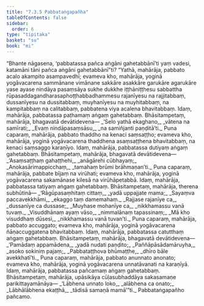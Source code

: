 ```yaml
---
title: "7.3.5 Pabbataṅgapañha"
tableOfContents: false
sidebar:
  order: 6
type: "tipitaka"
basket: "su"
book: "mi"
---
```



<DynamicBreadcrumb />

<Division number="249" book="mi">

<Paragraph number="1784" book="mi">
“Bhante nāgasena, ‘pabbatassa pañca aṅgāni gahetabbānī’ti yaṃ vadesi, katamāni tāni pañca aṅgāni gahetabbānī”ti? “Yathā, mahārāja, pabbato acalo akampito asampavedhī; evameva kho, mahārāja, yoginā yogāvacarena sammānane vimānane sakkāre asakkāre garukāre agarukāre yase ayase nindāya pasaṃsāya sukhe dukkhe iṭṭhāniṭṭhesu sabbattha rūpasaddagandharasaphoṭṭhabbadhammesu rajanīyesu na rajjitabbaṃ, dussanīyesu na dussitabbaṃ, muyhanīyesu na muyhitabbaṃ, na kampitabbaṃ na calitabbaṃ, pabbatena viya acalena bhavitabbaṃ. Idaṃ, mahārāja, pabbatassa paṭhamaṃ aṅgaṃ gahetabbaṃ. Bhāsitampetaṃ, mahārāja, bhagavatā devātidevena—
</Paragraph>

<Paragraph number="1785" type="verses" book="mi">
_‘Selo yathā ekaghano,_  
_vātena na samīrati;_  
_Evaṃ nindāpasaṃsāsu,_  
_na samiñjanti paṇḍitā’ti._  

</Paragraph>

<Paragraph number="1786" book="mi">
Puna caparaṃ, mahārāja, pabbato thaddho na kenaci saṃsaṭṭho; evameva kho, mahārāja, yoginā yogāvacarena thaddhena asaṃsaṭṭhena bhavitabbaṃ, na kenaci saṃsaggo karaṇīyo. Idaṃ, mahārāja, pabbatassa dutiyaṃ aṅgaṃ gahetabbaṃ. Bhāsitampetaṃ, mahārāja, bhagavatā devātidevena—
</Paragraph>

<Paragraph number="1787" type="verses" book="mi">
_‘Asaṃsaṭṭhaṃ gahaṭṭhehi,_  
_anāgārehi cūbhayaṃ;_  
_Anokasārimappicchaṃ,_  
_tamahaṃ brūmi brāhmaṇan’ti._  

</Paragraph>

<Paragraph number="1788" book="mi">
Puna caparaṃ, mahārāja, pabbate bījaṃ na virūhati; evameva kho, mahārāja, yoginā yogāvacarena sakamānase kilesā na virūhāpetabbā. Idaṃ, mahārāja, pabbatassa tatiyaṃ aṅgaṃ gahetabbaṃ. Bhāsitampetaṃ, mahārāja, therena subhūtinā—
</Paragraph>

<Paragraph number="1789" type="verses" book="mi">
_‘Rāgūpasaṃhitaṃ cittaṃ,_  
_yadā uppajjate mama;_  
_Sayaṃva paccavekkhāmi,_  
_ekaggo taṃ damemahaṃ._  

</Paragraph>

<Paragraph number="1790" type="verses" book="mi">
_Rajjase rajanīye ca,_  
_dussanīye ca dussase;_  
_Muyhase mohanīye ca,_  
_nikkhamassu vanā tuvaṃ._  

</Paragraph>

<Paragraph number="1791" type="verses" book="mi">
_Visuddhānaṃ ayaṃ vāso,_  
_nimmalānaṃ tapassinaṃ;_  
_Mā kho visuddhaṃ dūsesi,_  
_nikkhamassu vanā tuvan’ti._  

</Paragraph>

<Paragraph number="1792" book="mi">
Puna caparaṃ, mahārāja, pabbato accuggato; evameva kho, mahārāja, yoginā yogāvacarena ñāṇaccuggatena bhavitabbaṃ. Idaṃ, mahārāja, pabbatassa catutthaṃ aṅgaṃ gahetabbaṃ. Bhāsitampetaṃ, mahārāja, bhagavatā devātidevena—
</Paragraph>

<Paragraph number="1793" type="verses" book="mi">
_‘Pamādaṃ appamādena,_  
_yadā nudati paṇḍito;_  
_Paññāpāsādamāruyha,_  
_asoko sokiniṃ pajaṃ;_  
_Pabbataṭṭhova bhūmaṭṭhe,_  
_dhīro bāle avekkhatī’ti._  

</Paragraph>

<Paragraph number="1794" book="mi">
Puna caparaṃ, mahārāja, pabbato anunnato anonato; evameva kho, mahārāja, yoginā yogāvacarena unnatāvanati na karaṇīyā. Idaṃ, mahārāja, pabbatassa pañcamaṃ aṅgaṃ gahetabbaṃ. Bhāsitampetaṃ, mahārāja, upāsikāya cūḷasubhaddāya sakasamaṇe parikittayamānāya—
</Paragraph>

<Paragraph number="1795" type="verses" book="mi">
_‘Lābhena unnato loko,_  
_alābhena ca onato;_  
_Lābhālābhena ekaṭṭhā,_  
_tādisā samaṇā mamā’”ti._  


</Paragraph>
</Division>

<Paragraph number="1796" type="center" book="mi">
Pabbataṅgapañho pañcamo.
</Paragraph>